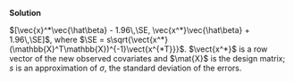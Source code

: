 
\color{blue}

**Solution**

$[\vec{x}^*\vec{\hat\beta} - 1.96\,\SE, \vec{x^*}\vec{\hat\beta} + 1.96\,\SE]$, where $\SE = s\sqrt{\vect{x^*}(\mathbb{X}^T\mathbb{X})^{-1}\vect{x^{*T}}}$. $\vect{x^*}$ is a row vector of the new observed covariates and $\mat{X}$ is the design matrix; $s$ is an approximation of $\sigma$, the standard deviation of the errors.

\color{black}


